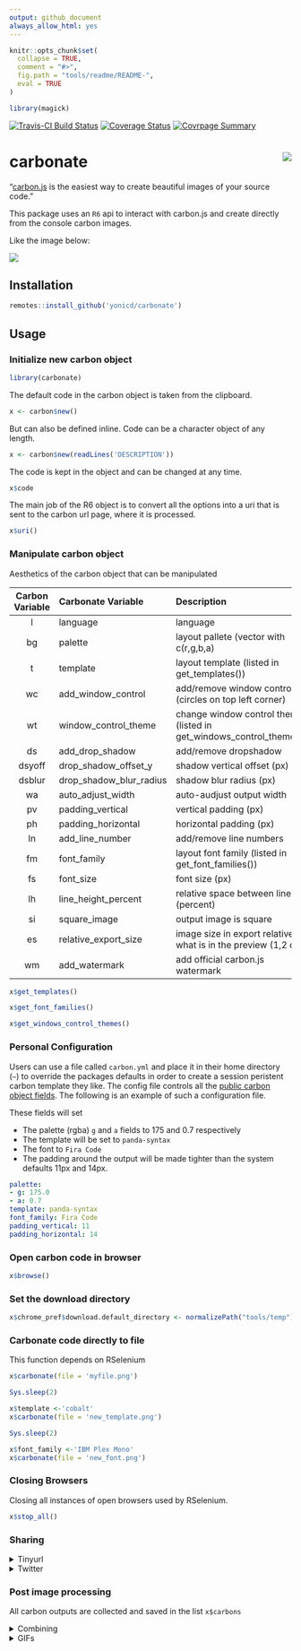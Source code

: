 ```yaml
---
output: github_document
always_allow_html: yes
---
```


<!-- README.md is generated from README.Rmd. Please edit that file -->

```r
knitr::opts_chunk$set(
  collapse = TRUE,
  comment = "#>",
  fig.path = "tools/readme/README-",
  eval = TRUE
)

library(magick)
```
[![Travis-CI Build Status](https://travis-ci.org/yonicd/carbonate.svg?branch=master)](https://travis-ci.org/yonicd/carbonate)
[![Coverage Status](https://img.shields.io/codecov/c/github/yonicd/carbonate/master.svg)](https://codecov.io/github/yonicd/carbonate?branch=master)
[![Covrpage Summary](https://img.shields.io/badge/covrpage-Last_Build_2018_09_22-brightgreen.svg)](https://goo.gl/gNRcCb)

# carbonate <img src="tools/temp/hex.gif" align="right" />

"[carbon.js](https://carbon.now.sh/about) is the easiest way to create beautiful images of your source code."

This package uses an `R6` api to interact with carbon.js and create directly from the console carbon images. 

Like the image below:

![](tools/temp/myfile.png)

## Installation

```r
remotes::install_github('yonicd/carbonate')
```

## Usage

### Initialize new carbon object

```r
library(carbonate)
```

The default code in the carbon object is taken from the clipboard.

```r
x <- carbon$new()
```

But can also be defined inline. Code can be a character object of any length.

```r
x <- carbon$new(readLines('DESCRIPTION'))
```

The code is kept in the object and can be changed at any time.

```r
x$code
```

The main job of the R6 object is to convert all the options into a uri that is sent to the carbon url page, where it is processed. 

```r
x$uri()
```

### Manipulate carbon object

Aesthetics of the carbon object that can be manipulated

|Carbon Variable  |Carbonate Variable |Description | Default | 
|:------:|:-----------------------|:-----------|:----:|
|l      |language                |language          |r|
|bg     |palette                 |layout pallete (vector with c(r,g,b,a)|c(r=171,g=184,b=195,a=1)|
|t      |template                |layout template (listed in get_templates()) |'seti'|
|wc     |add_window_control      |add/remove window controls (circles on top left corner) |TRUE|
|wt     |window_control_theme    |change window control themes  (listed in get_windows_control_themes())        |'none'|
|ds     |add_drop_shadow         |add/remove dropshadow     |TRUE|
|dsyoff |drop_shadow_offset_y    |shadow vertical offset (px) |20|
|dsblur |drop_shadow_blur_radius |shadow blur radius (px) |68|
|wa     |auto_adjust_width       |auto-audjust output width          |TRUE|
|pv     |padding_vertical        |vertical padding (px)          |48|
|ph     |padding_horizontal      |horizontal padding (px)          |32|
|ln     |add_line_number         |add/remove line numbers          |FALSE|
|fm     |font_family             |layout font family (listed in get_font_families())          |'Hack'|
|fs     |font_size               |font size (px)         |14|
|lh     |line_height_percent     |relative space between lines (percent)          |133|
|si     |square_image            |output image is square     |FALSE|
|es     |relative_export_size    |image size in export relative to what is in the preview (1,2 or 4)    |1|
|wm     |add_watermark           |add official carbon.js watermark          |FALSE|

```r
x$get_templates()
```

```r
x$get_font_families()
```

```r
x$get_windows_control_themes()
```

### Personal Configuration

Users can use a file called `carbon.yml` and place it in their home directory (`~`) to override the packages defaults in order to create a session peristent carbon template they like. The config file controls all the [public carbon object fields](#manipulate-carbon-object). The following is an example of such a configuration file. 

These fields will set 

  - The palette (rgba) `g` and `a` fields to 175 and 0.7 respectively
  - The template will be set to `panda-syntax`
  - The font to `Fira Code`
  - The padding around the output will be made tighter than the system defaults 11px and 14px.

```yml
palette:
- g: 175.0
- a: 0.7
template: panda-syntax
font_family: Fira Code
padding_vertical: 11
padding_horizontal: 14
```

### Open carbon code in browser

```r
x$browse()
```

### Set the download directory

```r
x$chrome_pref$download.default_directory <- normalizePath("tools/temp")
```

### Carbonate code directly to file

This function depends on RSelenium

```r
x$carbonate(file = 'myfile.png')
```

```r
Sys.sleep(2)
```

```r
x$template <-'cobalt'
x$carbonate(file = 'new_template.png')
```

```r
Sys.sleep(2)
```

```r
x$font_family <-'IBM Plex Mono'
x$carbonate(file = 'new_font.png')
```

### Closing Browsers

Closing all instances of open browsers used by RSelenium.

```r
x$stop_all()
```

### Sharing

<details><summary>Tinyurl</summary>

You can also put a tinyurl link as a watermark on the image produced that will open to the carbon.now.sh page that has the code in the image.

```r
Sys.sleep(2)
```

```r
x$add_tinyurl <- TRUE
x$carbonate(file = 'tiny_url.png')
```

If you just want the tinyurl link without the image to use in a tweet you can create it using

```r
x$tiny()
```

Or you can put the link directly on your clipboard

```r
x$tiny(clip = TRUE)
clipr::read_clip()
```

</details>

<details><summary>Twitter</summary>

##### Direct

You can also directly tweet the image. An automatic status is created with two options

  - Default
    - `r 'Created in R using the Carbonate \U0001f4e6'`
    
  - When `add_tinyurl <- TRUE`
    - `r sprintf('%s\nCheck out this script at \U0001f517 %s', 'Created in R using the Carbonate \U0001f4e6', x$tiny())`
    
  - Manual
    - Using `tweet_status` you can write your own status. 

```r
x <- carbonate::carbon$new()
x$tweet <- TRUE
x$carbonate()
```

##### Post process (Batch)

If you have images stored in `x$carbons` you can post them also in a tweet using.

```r
# for multiple png attachments
x$rtweet(x$carbons,media_type = 'png') #using default status

# subsets of images
x$rtweet(status='These are images',x$carbons[c(1,3)],media_type = 'png')

# for gifs
x$rtweet(status='This is a gif', x$carbons,media_type = 'gif')
```

</details>

### Post image processing

All carbon outputs are collected and saved in the list `x$carbons`

<details><summary>Combining</summary>

```r
x$carbons%>%
  magick::image_scale('300')%>%
  magick::image_append()

x$carbons%>%
  magick::image_scale('300')%>%
  magick::image_append(stack = TRUE)
```

</details>

<details><summary>GIFs</summary>

```r
x$carbons%>%
  magick::image_animate(fps = 1)
```

</details>

